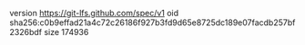 version https://git-lfs.github.com/spec/v1
oid sha256:c0b9effad21a4c72c26186f927b3fd9d65e8725dc189e07facdb257bf2326bdf
size 174936
